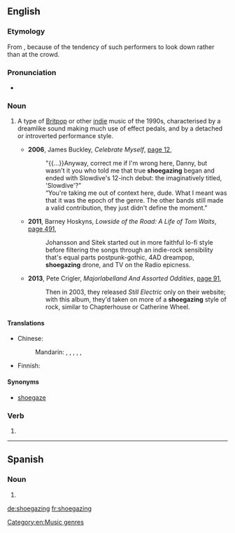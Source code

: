 ==English==
{{wikipedia}}

===Etymology===
From {{compound|shoe|gazing|lang=en}}, because of the tendency of such performers to look down rather than at the crowd.

===Pronunciation===
* {{a|British}} {{IPA|/ˈʃuːɡeɪzɪŋ/|lang=en}}

===Noun===
{{en-noun|-}}

# {{label|en|British}} A type of [[Britpop]] or other [[indie]] music of the 1990s, characterised by a dreamlike sound making much use of effect pedals, and by a detached or introverted performance style.
#* '''2006''', James Buckley, ''Celebrate Myself'', [http://books.google.com.au/books?id=fbJt-4mncQ8C&pg=PA12&dq=%22shoegazing%22%7C%22shoegazings%22&hl=en&sa=X&ei=zbxwU97BEIWekwXXooEY&redir_esc=y#v=onepage&q=%22shoegazing%22%7C%22shoegazings%22&f=false page 12],
#*: "{{...}}Anyway, correct me if I'm wrong here, Danny, but wasn't it you who told me that true '''shoegazing''' began and ended with Slowdive's 12-inch debut: the imaginatively titled, 'Slowdive'?”
#*: “You're taking me out of context here, dude. What I meant was that it was the epoch of the genre. The other bands still made a valid contribution, they just didn't define the moment."
#* '''2011''', Barney Hoskyns, ''Lowside of the Road: A Life of Tom Waits'', [http://books.google.com.au/books?id=Q_DOvgMH-KgC&pg=PA491&dq=%22shoegazing%22%7C%22shoegazings%22&hl=en&sa=X&ei=zbxwU97BEIWekwXXooEY&redir_esc=y#v=onepage&q=%22shoegazing%22%7C%22shoegazings%22&f=false page 491],
#*: Johansson and Sitek started out in more faithful lo-fi style before filtering the songs through an indie-rock sensibility that's equal parts postpunk-gothic, 4AD dreampop, '''shoegazing''' drone, and TV on the Radio epicness.
#* '''2013''', Pete Crigler, ''Majorlabelland And Assorted Oddities'', [http://books.google.com.au/books?id=cZcGAQAAQBAJ&pg=PA91&dq=%22shoegazing%22%7C%22shoegazings%22&hl=en&sa=X&ei=zbxwU97BEIWekwXXooEY&redir_esc=y#v=onepage&q=%22shoegazing%22%7C%22shoegazings%22&f=false page 91],
#*: Then in 2003, they released ''Still Electric'' only on their website; with this album, they'd taken on more of a '''shoegazing''' style of rock, similar to Chapterhouse or Catherine Wheel.

====Translations====
{{trans-top|indie music genre}}
* Chinese:
*: Mandarin: {{t|cmn|瞪鞋搖滾|sc=Hani}}, {{t|cmn|瞪鞋摇滚|tr=dèngxié yáogǔn|sc=Hani}}, {{t|cmn|低頭搖滾|sc=Hani}}, {{t|cmn|低头摇滚|tr=dītóu yáogǔn|sc=Hani}}, {{t|cmn|自賞搖滾|sc=Hani}}, {{t|cmn|自赏摇滚|tr=zìshǎng yáogǔn|sc=Hani}}
{{trans-mid}}
* Finnish: {{t|fi|shoegazing}}
{{trans-bottom}}

====Synonyms====
* [[shoegaze]]

===Verb===
{{head|en|present participle}}

# {{present participle of|shoegaze|lang=en|nocat=1}}

[[Category:en:Music genres]]
----
==Spanish==

===Noun===
{{es-noun|m}}

# {{l|en|shoegazing}}

[[de:shoegazing]]
[[fr:shoegazing]]